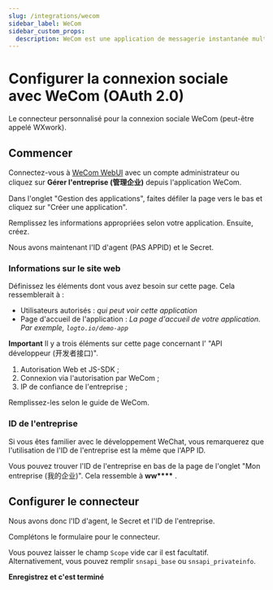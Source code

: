 ```yaml
---
slug: /integrations/wecom
sidebar_label: WeCom
sidebar_custom_props:
  description: WeCom est une application de messagerie instantanée multiplateforme pour les équipes. C'est la version entreprise de WeChat.
---
```



# Configurer la connexion sociale avec WeCom (OAuth 2.0)

Le connecteur personnalisé pour la connexion sociale WeCom (peut-être appelé WXwork).

<GuideTip />

## Commencer

Connectez-vous à [WeCom WebUI](https://work.weixin.qq.com/) avec un compte administrateur ou cliquez sur **Gérer l'entreprise (管理企业)** depuis l'application WeCom.

Dans l'onglet "Gestion des applications", faites défiler la page vers le bas et cliquez sur "Créer une application".

Remplissez les informations appropriées selon votre application. Ensuite, créez.

Nous avons maintenant l'ID d'agent (PAS APPID) et le Secret.

### Informations sur le site web

Définissez les éléments dont vous avez besoin sur cette page. Cela ressemblerait à :

- Utilisateurs autorisés : _qui peut voir cette application_
- Page d'accueil de l'application : _La page d'accueil de votre application. Par exemple, `logto.io/demo-app`_

**Important**
Il y a trois éléments sur cette page concernant l' "API développeur (开发者接口)".

1. Autorisation Web et JS-SDK ;
2. Connexion via l'autorisation par WeCom ;
3. IP de confiance de l'entreprise ;

Remplissez-les selon le guide de WeCom.

### ID de l'entreprise

Si vous êtes familier avec le développement WeChat, vous remarquerez que l'utilisation de l'ID de l'entreprise est la même que l'APP ID.

Vous pouvez trouver l'ID de l'entreprise en bas de la page de l'onglet "Mon entreprise (我的企业)". Cela ressemble à **ww\*\*\*\*** .

## Configurer le connecteur

Nous avons donc l'ID d'agent, le Secret et l'ID de l'entreprise.

Complétons le formulaire pour le connecteur.

Vous pouvez laisser le champ `Scope` vide car il est facultatif. Alternativement, vous pouvez remplir `snsapi_base` ou `snsapi_privateinfo`.

**Enregistrez et c'est terminé**
